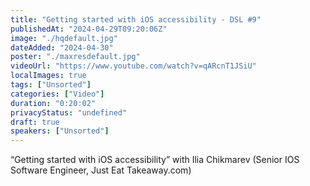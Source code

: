 ```yaml
---
title: "Getting started with iOS accessibility - DSL #9"
publishedAt: "2024-04-29T09:20:06Z"
image: "./hqdefault.jpg"
dateAdded: "2024-04-30"
poster: "./maxresdefault.jpg"
videoUrl: "https://www.youtube.com/watch?v=qARcnT1JSiU"
localImages: true
tags: ["Unsorted"]
categories: ["Video"]
duration: "0:20:02"
privacyStatus: "undefined"
draft: true
speakers: ["Unsorted"]
---
```

“Getting started with iOS accessibility” with Ilia Chikmarev (Senior IOS Software Engineer, Just Eat Takeaway.com)
